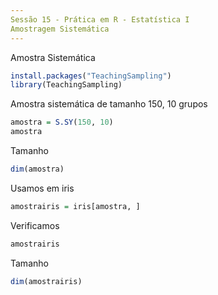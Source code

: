 ```yaml
---
Sessão 15 - Prática em R - Estatística I
Amostragem Sistemática
---
```


Amostra Sistemática
```r
install.packages("TeachingSampling")
library(TeachingSampling)
```

Amostra sistemática de tamanho 150, 10 grupos
```r
amostra = S.SY(150, 10)
amostra
```

Tamanho
```r
dim(amostra)
```

Usamos em iris
```r
amostrairis = iris[amostra, ]
```

Verificamos
```r
amostrairis
```

Tamanho
```r
dim(amostrairis)
```

